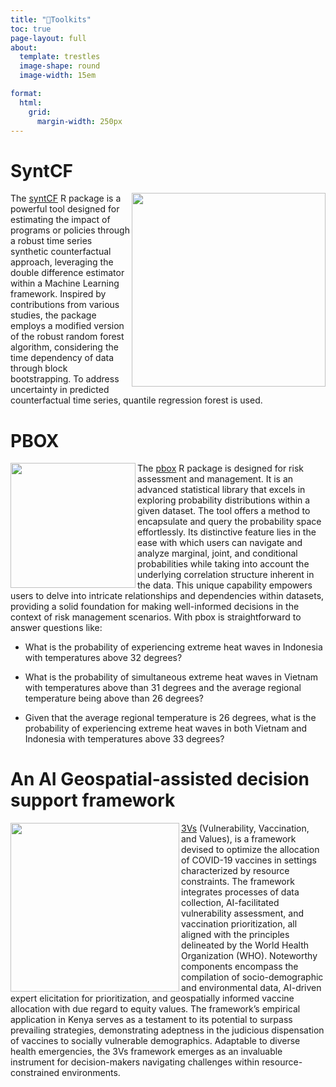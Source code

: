 ```yaml
---
title: "🧰Toolkits"
toc: true
page-layout: full
about: 
  template: trestles
  image-shape: round
  image-width: 15em

format:
  html:
    grid:
      margin-width: 250px
---
```


# SyntCF

<img src="./gallery/logoSCF.png" width="310" align="right"/>

::: justify
The [syntCF](https://github.com/athammad/syntCF) R package is a powerful tool designed for estimating the impact of programs or policies through a robust time series synthetic counterfactual approach, leveraging the double difference estimator within a Machine Learning framework. Inspired by contributions from various studies, the package employs a modified version of the robust random forest algorithm, considering the time dependency of data through block bootstrapping. To address uncertainty in predicted counterfactual time series, quantile regression forest is used.
:::

# PBOX
::: justify
<img src="./gallery/pboxIcon.png" class="padded-image" width="200" align="left"/>

The [pbox](https://github.com/athammad/pbox) R package is designed for risk assessment and management. It is an advanced statistical library that excels in exploring probability distributions within a given dataset. The tool offers a method to encapsulate and query the probability space effortlessly. Its distinctive feature lies in the ease with which users can navigate and analyze marginal, joint, and conditional probabilities while taking into account the underlying correlation structure inherent in the data. This unique capability empowers users to delve into intricate relationships and dependencies within datasets, providing a solid foundation for making well-informed decisions in the context of risk management scenarios. With pbox is straightforward to answer questions like:

-   What is the probability of experiencing extreme heat waves in Indonesia with temperatures above 32 degrees?

-   What is the probability of simultaneous extreme heat waves in Vietnam with temperatures above than 31 degrees and the average regional temperature being above than 26 degrees?

-   Given that the average regional temperature is 26 degrees, what is the probability of experiencing extreme heat waves in both Vietnam and Indonesia with temperatures above 33 degrees?
:::

# An AI Geospatial-assisted decision support framework

<img src="./gallery/3v.PNG" class="padded-image" width="270" align="left"/>

::: justify
[3Vs](https://journals.plos.org/plosone/article?id=10.1371/journal.pone.0275037) (Vulnerability, Vaccination, and Values), is a framework devised to optimize the allocation of COVID-19 vaccines in settings characterized by resource constraints. The framework integrates processes of data collection, AI-facilitated vulnerability assessment, and vaccination prioritization, all aligned with the principles delineated by the World Health Organization (WHO). Noteworthy components encompass the compilation of socio-demographic and environmental data, AI-driven expert elicitation for prioritization, and geospatially informed vaccine allocation with due regard to equity values. The framework's empirical application in Kenya serves as a testament to its potential to surpass prevailing strategies, demonstrating adeptness in the judicious dispensation of vaccines to socially vulnerable demographics. Adaptable to diverse health emergencies, the 3Vs framework emerges as an invaluable instrument for decision-makers navigating challenges within resource-constrained environments.
:::
